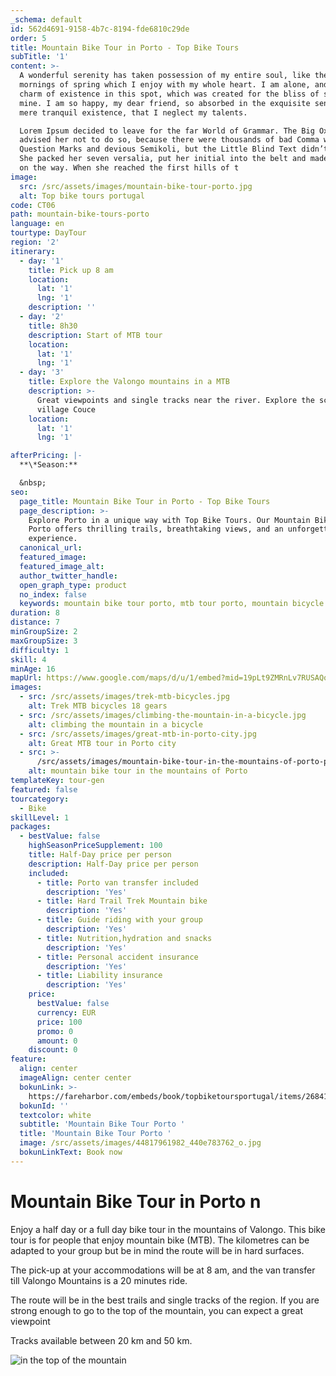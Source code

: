 ```yaml
---
_schema: default
id: 562d4691-9158-4b7c-8194-fde6810c29de
order: 5
title: Mountain Bike Tour in Porto - Top Bike Tours
subTitle: '1'
content: >-
  A wonderful serenity has taken possession of my entire soul, like these sweet
  mornings of spring which I enjoy with my whole heart. I am alone, and feel the
  charm of existence in this spot, which was created for the bliss of souls like
  mine. I am so happy, my dear friend, so absorbed in the exquisite sense of
  mere tranquil existence, that I neglect my talents.

  Lorem Ipsum decided to leave for the far World of Grammar. The Big Oxmox
  advised her not to do so, because there were thousands of bad Comma wild
  Question Marks and devious Semikoli, but the Little Blind Text didn’t listen.
  She packed her seven versalia, put her initial into the belt and made herself
  on the way. When she reached the first hills of t
image:
  src: /src/assets/images/mountain-bike-tour-porto.jpg
  alt: Top bike tours portugal
code: CT06
path: mountain-bike-tours-porto
language: en
tourtype: DayTour
region: '2'
itinerary:
  - day: '1'
    title: Pick up 8 am
    location:
      lat: '1'
      lng: '1'
    description: ''
  - day: '2'
    title: 8h30
    description: Start of MTB tour
    location:
      lat: '1'
      lng: '1'
  - day: '3'
    title: Explore the Valongo mountains in a MTB
    description: >-
      Great viewpoints and single tracks near the river. Explore the schist
      village Couce
    location:
      lat: '1'
      lng: '1'

afterPricing: |-
  **\*Season:**

  &nbsp;
seo:
  page_title: Mountain Bike Tour in Porto - Top Bike Tours
  page_description: >-
    Explore Porto in a unique way with Top Bike Tours. Our Mountain Bike Tour in
    Porto offers thrilling trails, breathtaking views, and an unforgettable
    experience.
  canonical_url:
  featured_image:
  featured_image_alt:
  author_twitter_handle:
  open_graph_type: product
  no_index: false
  keywords: mountain bike tour porto, mtb tour porto, mountain bicycle in porto
duration: 8
distance: 7
minGroupSize: 2
maxGroupSize: 3
difficulty: 1
skill: 4
minAge: 16
mapUrl: https://www.google.com/maps/d/u/1/embed?mid=19pLt9ZMRnLv7RUSAQqpybO9X-oNSSOhV
images:
  - src: /src/assets/images/trek-mtb-bicycles.jpg
    alt: Trek MTB bicycles 18 gears
  - src: /src/assets/images/climbing-the-mountain-in-a-bicycle.jpg
    alt: climbing the mountain in a bicycle
  - src: /src/assets/images/great-mtb-in-porto-city.jpg
    alt: Great MTB tour in Porto city
  - src: >-
      /src/assets/images/mountain-bike-tour-in-the-mountains-of-porto-portugal.jpg
    alt: mountain bike tour in the mountains of Porto
templateKey: tour-gen
featured: false
tourcategory:
  - Bike
skillLevel: 1
packages:
  - bestValue: false
    highSeasonPriceSupplement: 100
    title: Half-Day price per person
    description: Half-Day price per person
    included:
      - title: Porto van transfer included
        description: 'Yes'
      - title: Hard Trail Trek Mountain bike
        description: 'Yes'
      - title: Guide riding with your group
        description: 'Yes'
      - title: Nutrition,hydration and snacks
        description: 'Yes'
      - title: Personal accident insurance
        description: 'Yes'
      - title: Liability insurance
        description: 'Yes'
    price:
      bestValue: false
      currency: EUR
      price: 100
      promo: 0
      amount: 0
    discount: 0
feature:
  align: center
  imageAlign: center center
  bokunLink: >-
    https://fareharbor.com/embeds/book/topbiketoursportugal/items/268413/?full-items=yes&flow=479507
  bokunId: ''
  textcolor: white
  subtitle: 'Mountain Bike Tour Porto '
  title: 'Mountain Bike Tour Porto '
  image: /src/assets/images/44817961982_440e783762_o.jpg
  bokunLinkText: Book now
---
```


# Mountain Bike Tour in Porto n

Enjoy a half day or a full day bike tour in the mountains of Valongo. This bike
tour is for people that enjoy mountain bike (MTB). The kilometres can be adapted
to your group but be in mind the route will be in hard surfaces.

The pick-up at your accommodations will be at 8 am, and the van transfer till
Valongo Mountains is a 20 minutes ride.

The route will be in the best trails and single tracks of the region. If you are
strong enough to go to the top of the mountain, you can expect a great viewpoint

Tracks available between 20 km and 50 km.

![in the top of the mountain](/src/assets/images/mtb-tour-top-of-the-mountain.jpg 'MTB pictureour')
